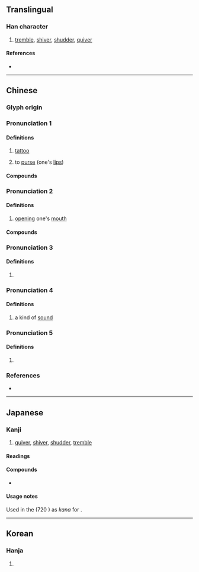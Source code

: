 {{character info/new}}
==Translingual==

===Han character===
{{Han char|rn=30|rad=口|as=06|sn=9|four=67027|canj=RNIN|ids=⿰口多}}

# [[tremble]], [[shiver]], [[shudder]], [[quiver]]

====References====
* {{Han ref|kx=0189.020|dkj=03590|dj=0408.090|hdz=10620.080|uh=54C6|ud=21702|bh=CE47|bd=52807}}

----

==Chinese==
{{zh-forms}}

===Glyph origin===
{{Han etym}}

===Pronunciation 1===
{{zh-pron
|m=duō
|c=do1,do2
|mn=to
|cat=v
}}

====Definitions====
{{zh-hanzi}}

# {{n-g|Sound of [[hit]]ting:}} [[tattoo]]
# {{lb|zh|dialectal}} to [[purse]] (one's [[lip]]s)

====Compounds====
{{zh-der|哆嗦|打哆嗦|哆囉哆嗦}}

===Pronunciation 2===
{{zh-pron
|m=chǐ,chě,1nb=Mainland,2nb=Taiwan
|c=ci2,ce2
|mc=1+2+3+4
|oc=y,1+4+5+6
|cat=a
}}

====Definitions====
{{zh-hanzi}}

# {{lb|zh|literary}} [[open]]ing one's [[mouth]]

====Compounds====
{{zh-der|哆張|披哆|目瞠口哆}}

===Pronunciation 3===
{{zh-pron
|m=zhà
|mc=7
|oc=n,3
|cat=
}}

====Definitions====
{{zh-hanzi}}

# {{zh-hg}} {{zh-only|哚㕦|with a [[big]] [[mouth]]}}

===Pronunciation 4===
{{zh-pron
|m=chì
|mc=5
|oc=n,7
|cat=n
}}

====Definitions====
{{zh-hanzi}}

# {{zh-hg}} a kind of [[sound]]

===Pronunciation 5===
{{zh-pron
|m=duò
|mc=6
|oc=n,2
|cat=part
}}

====Definitions====
{{zh-hanzi}}

# {{zh-hg}} {{n-g|A particle.}}

===References===
* {{R:yue:mfccd}}

----

==Japanese==

===Kanji===
{{ja-kanji|grade=|rs=口06}}

# [[quiver]], [[shiver]], [[shudder]], [[tremble]]

====Readings====
{{rfv-pron|ja}}
{{ja-readings
|goon=し, しゃ, た
|kanon=し, しゃ, た
|kun=おお-き.い<おほき.い, おおくち-<おほくち-
}}

====Compounds====
* {{ja-r|摩哆|また}}

====Usage notes====
Used in the ''{{w|Nihon Shoki}}'' (720 {{CE}}) as {{m|ja|借音|tr=shakuon}} ''kana'' for {{IPAfont|⟨ta⟩}}.

----

==Korean==

===Hanja===
{{ko-hanja|hangeul=[[치]], [[차]]|rv=chi, cha|y=chi, cha|mr=ch'i, ch'a}}

# {{rfdef|ko|sort=口06}}